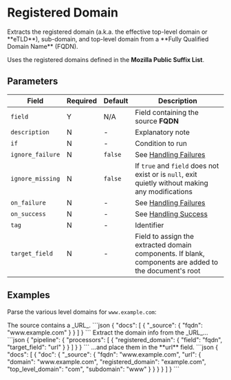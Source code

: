 # Registered Domain

<Synopsis>
Extracts the registered domain (a.k.a. the effective top-level domain or **eTLD**), sub-domain, and top-level domain from a **Fully Qualified Domain Name** (FQDN).
</Synopsis>

Uses the registered domains defined in the **Mozilla Public Suffix List**.

## Parameters

|Field|Required|Default|Description|
|---|---|---|---|
|`field`|Y|N/A|Field containing the source **FQDN**|
|`description`|N|-|Explanatory note|
|`if`|N|-|Condition to run|
|`ignore_failure`|N|`false`|See [Handling Failures](../handling-failures.mdx)|
|`ignore_missing`|N|`false`|If `true` and `field` does not exist or is `null`, exit quietly without making any modifications|
|`on_failure`|N|-|See [Handling Failures](../handling-failures.mdx)|
|`on_success`|N|-|See [Handling Success](../handling-success.mdx)|
|`tag`|N|-|Identifier|
|`target_field`|N|-|Field to assign the extracted domain components. If blank, components are added to the document's root|

## Examples

Parse the various level domains for `www.example.com`:

<Example>
   <Description>
      The source contains a _URL_.
   </Description>
   <SampleCode>
      ```json
      {
         "docs": [
            {
               "_source": {
                  "fqdn": "www.example.com"
               }
            }
         ]
      }
      ```
   </SampleCode>

   <Description>
      Extract the domain info from the _URL_...
   </Description>
   <SampleCode>
      ```json
      {
         "pipeline": {
            "processors": [
               {
                  "registered_domain": {
                     "field": "fqdn",
                     "target_field": "url"
                  }
               }
            ]
         }
      }
      ```
   </SampleCode>

   <Description>
      ...and place them in the **url** field.
   </Description>
   <SampleCode>
      ```json
      {
         "docs": [
            {
               "doc": {
                  "_source": {
                     "fqdn": "www.example.com",
                     "url": {
                        "domain": "www.example.com",
                        "registered_domain": "example.com",
                        "top_level_domain": "com",
                        "subdomain": "www"
                     }
                  }
               }
            }
         ]
      }
      ```
   </SampleCode>
</Example>
